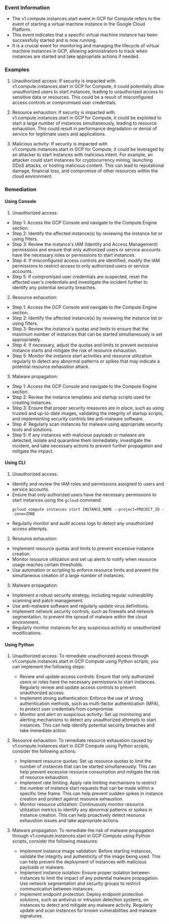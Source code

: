 
### Event Information

- The v1.compute.instances.start event in GCP for Compute refers to the event of starting a virtual machine instance in the Google Cloud Platform.
- This event indicates that a specific virtual machine instance has been successfully started and is now running.
- It is a crucial event for monitoring and managing the lifecycle of virtual machine instances in GCP, allowing administrators to track when instances are started and take appropriate actions if needed.


### Examples

1. Unauthorized access: If security is impacted with v1.compute.instances.start in GCP for Compute, it could potentially allow unauthorized users to start instances, leading to unauthorized access to sensitive data or resources. This could be a result of misconfigured access controls or compromised user credentials.

2. Resource exhaustion: If security is impacted with v1.compute.instances.start in GCP for Compute, it could be exploited to start a large number of instances simultaneously, leading to resource exhaustion. This could result in performance degradation or denial of service for legitimate users and applications.

3. Malicious activity: If security is impacted with v1.compute.instances.start in GCP for Compute, it could be leveraged by an attacker to start instances with malicious intent. For example, an attacker could start instances for cryptocurrency mining, launching DDoS attacks, or hosting malicious content. This can lead to reputational damage, financial loss, and compromise of other resources within the cloud environment.

### Remediation

#### Using Console

1. Unauthorized access:
- Step 1: Access the GCP Console and navigate to the Compute Engine section.
- Step 2: Identify the affected instance(s) by reviewing the instance list or using filters.
- Step 3: Review the instance's IAM (Identity and Access Management) permissions and ensure that only authorized users or service accounts have the necessary roles or permissions to start instances.
- Step 4: If misconfigured access controls are identified, modify the IAM permissions to restrict access to only authorized users or service accounts.
- Step 5: If compromised user credentials are suspected, reset the affected user's credentials and investigate the incident further to identify any potential security breaches.

2. Resource exhaustion:
- Step 1: Access the GCP Console and navigate to the Compute Engine section.
- Step 2: Identify the affected instance(s) by reviewing the instance list or using filters.
- Step 3: Review the instance's quotas and limits to ensure that the maximum number of instances that can be started simultaneously is set appropriately.
- Step 4: If necessary, adjust the quotas and limits to prevent excessive instance starts and mitigate the risk of resource exhaustion.
- Step 5: Monitor the instance start activities and resource utilization regularly to detect any abnormal patterns or spikes that may indicate a potential resource exhaustion attack.

3. Malware propagation:
- Step 1: Access the GCP Console and navigate to the Compute Engine section.
- Step 2: Review the instance templates and startup scripts used for creating instances.
- Step 3: Ensure that proper security measures are in place, such as using trusted and up-to-date images, validating the integrity of startup scripts, and implementing security controls like anti-malware software.
- Step 4: Regularly scan instances for malware using appropriate security tools and solutions.
- Step 5: If any instances with malicious payloads or malware are detected, isolate and quarantine them immediately, investigate the incident, and take necessary actions to prevent further propagation and mitigate the impact.

#### Using CLI

1. Unauthorized access:
- Identify and review the IAM roles and permissions assigned to users and service accounts.
- Ensure that only authorized users have the necessary permissions to start instances using the `gcloud` command:
  ```
  gcloud compute instances start INSTANCE_NAME --project=PROJECT_ID --zone=ZONE
  ```
- Regularly monitor and audit access logs to detect any unauthorized access attempts.

2. Resource exhaustion:
- Implement resource quotas and limits to prevent excessive instance creation.
- Monitor resource utilization and set up alerts to notify when resource usage reaches certain thresholds.
- Use automation or scripting to enforce resource limits and prevent the simultaneous creation of a large number of instances.

3. Malware propagation:
- Implement a robust security strategy, including regular vulnerability scanning and patch management.
- Use anti-malware software and regularly update virus definitions.
- Implement network security controls, such as firewalls and network segmentation, to prevent the spread of malware within the cloud environment.
- Regularly monitor instances for any suspicious activity or unauthorized modifications.

#### Using Python

1. Unauthorized access: To remediate unauthorized access through v1.compute.instances.start in GCP Compute using Python scripts, you can implement the following steps:
   - Review and update access controls: Ensure that only authorized users or roles have the necessary permissions to start instances. Regularly review and update access controls to prevent unauthorized access.
   - Implement strong authentication: Enforce the use of strong authentication methods, such as multi-factor authentication (MFA), to protect user credentials from compromise.
   - Monitor and alert on suspicious activity: Set up monitoring and alerting mechanisms to detect any unauthorized attempts to start instances. This can help identify potential security breaches and take immediate action.

2. Resource exhaustion: To remediate resource exhaustion caused by v1.compute.instances.start in GCP Compute using Python scripts, consider the following actions:
   - Implement resource quotas: Set up resource quotas to limit the number of instances that can be started simultaneously. This can help prevent excessive resource consumption and mitigate the risk of resource exhaustion.
   - Implement rate limiting: Apply rate limiting mechanisms to restrict the number of instance start requests that can be made within a specific time frame. This can help prevent sudden spikes in instance creation and protect against resource exhaustion.
   - Monitor resource utilization: Continuously monitor resource utilization metrics to identify any abnormal patterns or spikes in instance creation. This can help proactively detect resource exhaustion issues and take appropriate actions.

3. Malware propagation: To remediate the risk of malware propagation through v1.compute.instances.start in GCP Compute using Python scripts, consider the following measures:
   - Implement instance image validation: Before starting instances, validate the integrity and authenticity of the image being used. This can help prevent the deployment of instances with malicious payloads or malware.
   - Implement instance isolation: Ensure proper isolation between instances to limit the impact of any potential malware propagation. Use network segmentation and security groups to restrict communication between instances.
   - Implement endpoint protection: Deploy endpoint protection solutions, such as antivirus or intrusion detection systems, on instances to detect and mitigate any malware activity. Regularly update and scan instances for known vulnerabilities and malware signatures.

